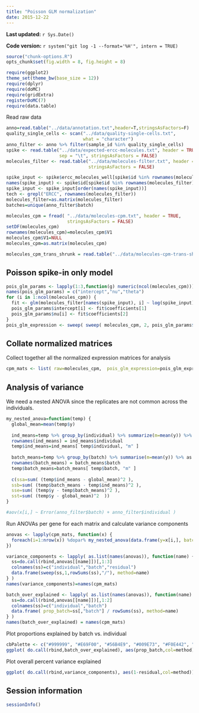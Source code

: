 ```yaml
---
title: "Poisson GLM normalization"
date: 2015-12-22
---
```

  
  **Last updated:** `r Sys.Date()`

**Code version:** `r system("git log -1 --format='%H'", intern = TRUE)`

```r
source("chunk-options.R")
opts_chunk$set(fig.width = 8, fig.height = 8)
```

```r
require(ggplot2)
theme_set(theme_bw(base_size = 12))
require(dplyr)
require(doMC)
require(gridExtra)
registerDoMC(7)
require(data.table)
```

Read raw data

```r
anno=read.table("../data/annotation.txt",header=T,stringsAsFactors=F)
quality_single_cells <- scan("../data/quality-single-cells.txt",
                             what = "character")
anno_filter <- anno %>% filter(sample_id %in% quality_single_cells)
spike <- read.table("../data/expected-ercc-molecules.txt", header = TRUE,
                    sep = "\t", stringsAsFactors = FALSE)
molecules_filter <- read.table("../data/molecules-filter.txt", header = TRUE,
                               stringsAsFactors = FALSE)

spike_input <- spike$ercc_molecules_well[spike$id %in% rownames(molecules_filter)]
names(spike_input) <- spike$id[spike$id %in% rownames(molecules_filter)]
spike_input <- spike_input[order(names(spike_input))]
tech <- grepl("ERCC", rownames(molecules_filter))
molecules_filter=as.matrix(molecules_filter)
batches=unique(anno_filter$batch)

molecules_cpm = fread( "../data/molecules-cpm.txt", header = TRUE,
                       stringsAsFactors = FALSE)
setDF(molecules_cpm)
rownames(molecules_cpm)=molecules_cpm$V1
molecules_cpm$V1=NULL 
molecules_cpm=as.matrix(molecules_cpm)

molecules_cpm_trans_shrunk = read.table("../data/molecules-cpm-trans-shrunk.txt", header = TRUE, stringsAsFactors = FALSE)

```

## Poisson spike-in only model

```r
pois_glm_params <- lapply(1:3,function(g) numeric(ncol(molecules_cpm)))
names(pois_glm_params) = c("intercept","nu","theta")
for (i in 1:ncol(molecules_cpm)) {
  fit <- glm(molecules_filter[names(spike_input), i] ~ log(spike_input), family="poisson")
  pois_glm_params$intercept[i] <- fit$coefficients[1]
  pois_glm_params$nu[i] <- fit$coefficients[2]
}
pois_glm_expression <- sweep( sweep( molecules_cpm, 2, pois_glm_params$intercept, "-"), 2, pois_glm_params$nu, "/" )
```

## Collate normalized matrices

Collect together all the normalized expression matrices for analysis

```r
cpm_mats <- list( raw=molecules_cpm,  pois_glm_expression=pois_glm_expression )
```

## Analysis of variance

We need a nested ANOVA since the replicates are not common across the individuals. 

```r
my_nested_anova=function(temp) {
  global_mean=mean(temp$y)
  
  ind_means=temp %>% group_by(individual) %>% summarize(m=mean(y)) %>% as.data.frame
  rownames(ind_means) = ind_means$individual
  temp$ind_means=ind_means[ temp$individual, "m" ]
  
  batch_means=temp %>% group_by(batch) %>% summarise(m=mean(y)) %>% as.data.frame
  rownames(batch_means) = batch_means$batch 
  temp$batch_means=batch_means[ temp$batch, "m" ]
  
  c(ssa=sum( (temp$ind_means - global_mean)^2 ),
  ssb=sum( (temp$batch_means - temp$ind_means)^2 ),
  sse=sum( (temp$y - temp$batch_means)^2 ),
  sst=sum( (temp$y - global_mean)^2  ))
}

#aov(x[i,] ~ Error(anno_filter$batch) + anno_filter$individual )
```

Run ANOVAs per gene for each matrix and calculate variance components

```r
anovas <- lapply(cpm_mats, function(x) {
  foreach(i=1:nrow(x)) %dopar% my_nested_anova(data.frame(y=x[i,], batch=anno_filter$batch, individual=anno_filter$individual))
})

variance_components <- lapply( as.list(names(anovas)), function(name) {
  ss=do.call(rbind,anovas[[name]])[,1:3]
  colnames(ss)=c("individual","batch","residual")
  data.frame(sweep(ss,1,rowSums(ss),"/"), method=name)
} )
names(variance_components)=names(cpm_mats)

batch_over_explained <- lapply( as.list(names(anovas)), function(name) {
  ss=do.call(rbind,anovas[[name]])[,1:2]
  colnames(ss)=c("individual","batch")
  data.frame( prop_batch=ss[,"batch"] / rowSums(ss), method=name)
} )
names(batch_over_explained) = names(cpm_mats)
```

Plot proportions explained by batch vs. individual
```r
cbPalette <- c("#999999", "#E69F00", "#56B4E9", "#009E73", "#F0E442", "#0072B2", "#D55E00", "#CC79A7")
ggplot( do.call(rbind,batch_over_explained), aes(prop_batch,col=method)) + geom_density(alpha=0.2, position="identity") + xlab("variance_batch / (variance_batch + variance_individual)") + theme(legend.position=c(.8,.8)) + scale_colour_manual(values=cbPalette)+ scale_fill_manual(values=cbPalette)
```

Plot overall percent variance explained
```r
ggplot( do.call(rbind,variance_components), aes(1-residual,col=method)) + geom_density() + xlab("proportion variance explained") + xlim(0,.5)+ scale_colour_manual(values=cbPalette) + theme(legend.position=c(.8,.8))
```

## Session information

```r
sessionInfo()
```
